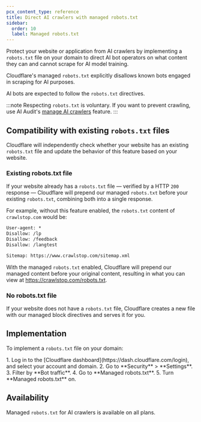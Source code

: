 ```yaml
---
pcx_content_type: reference
title: Direct AI crawlers with managed robots.txt
sidebar:
  order: 10
  label: Managed robots.txt
---
```



Protect your website or application from AI crawlers by implementing a `robots.txt` file on your domain to direct AI bot operators on what content they can and cannot scrape for AI model training.

Cloudflare's managed `robots.txt` explicitly disallows known bots engaged in scraping for AI purposes.

AI bots are expected to follow the `robots.txt` directives.

:::note
Respecting `robots.txt` is voluntary. If you want to prevent crawling, use AI Audit's [manage AI crawlers](/ai-audit/features/manage-ai-crawlers/) feature.
:::

## Compatibility with existing `robots.txt` files

Cloudflare will independently check whether your website has an existing `robots.txt` file and update the behavior of this feature based on your website.

### Existing robots.txt file

If your website already has a `robots.txt` file — verified by a HTTP `200` response — Cloudflare will prepend our managed `robots.txt` before your existing `robots.txt`, combining both into a single response.

For example, without this feature enabled, the `robots.txt` content of `crawlstop.com` would be:

```txt
User-agent: *
Disallow: /lp
Disallow: /feedback
Disallow: /langtest

Sitemap: https://www.crawlstop.com/sitemap.xml
```

With the managed `robots.txt` enabled, Cloudflare will prepend our managed content before your original content, resulting in what you can view at https://crawlstop.com/robots.txt.

### No robots.txt file

If your website does not have a `robots.txt` file, Cloudflare creates a new file with our managed block directives and serves it for you.

## Implementation

To implement a `robots.txt` file on your domain:

<Tabs syncKey="dashNewNav"> 
	<TabItem label="Old dashboard">
		<Steps>
			<Render
				file="enable-managed-robots-txt"
				params={{ one: "Bot Fight Mode" }}
			/>
		</Steps>
	</TabItem> 
	<TabItem label="New dashboard" icon="rocket">
		<Steps>
			1. Log in to the [Cloudflare dashboard](https://dash.cloudflare.com/login), and select your account and domain.
			2. Go to **Security** > **Settings**.
			3. Filter by **Bot traffic**.
			4. Go to **Managed robots.txt**. 
			5. Turn **Managed robots.txt** on.
		</Steps>
	</TabItem> 
</Tabs>

## Availability

Managed `robots.txt` for AI crawlers is available on all plans.

